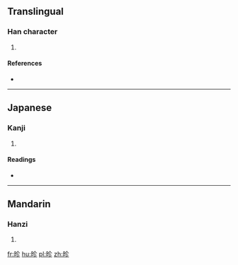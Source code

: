 ==Translingual==

===Han character===
{{Han char|rn=72|rad=日|as=05|sn=9|four=|canj=日人竹竹 (AOHH)}}

# {{defn|Han|sort=日05}}

====References====
* {{Han ref|kx=0493.040|dkj=13842|dj=0856.050|hdz=21502.060|uh=6623|ud=26147}}

----

==Japanese==

===Kanji===
{{ja-kanji|grade=|rs=日05}}

# {{defn|lang=ja|sort=日05}}

====Readings====
* {{ja-readings|on=[[しん]] (shin)|kun=[[あきらか]] (akiraka)}}

----

==Mandarin==

===Hanzi===
{{cmn-hanzi|pin=[[chǔn]] ([[chun3]]), [[zhěn]] ([[zhen3]])|wg=ch'un<sup>3</sup>, chen<sup>3</sup>}}

# {{defn|lang=cmn|sort=日05}}

[[fr:昣]]
[[hu:昣]]
[[pl:昣]]
[[zh:昣]]